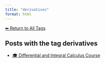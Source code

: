 ```yaml
---
title: "derivatives"
format: html
---
```


[⬅ Return to All Tags](../tags.qmd)

## Posts with the tag **derivatives**

- [🎓 Differential and Integral Calculus Course](/posts/courses/mathematics/calculus/index.html)
